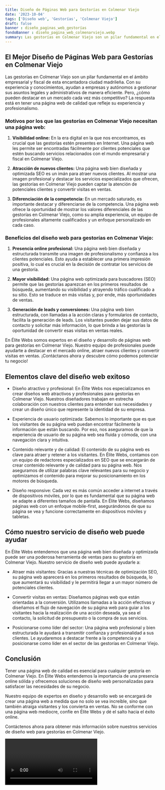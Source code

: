 ```yaml
---
title: Diseño de Páginas Web para Gestorías en Colmenar Viejo
date: '2023-10-04'
tags: ['Diseño web', 'Gestorías', 'Colmenar Viejo']
draft: false
banner : diseño_paginas_web_gestorías
fondoBanner : diseño_pagina_web_colmenarviejo.webp
summary: Las gestorías en Colmenar Viejo son un pilar fundamental en el ámbito empresarial y fiscal de esta encantadora ciudad madrileña. Con su experiencia y conocimientos, ayudan a empresas y autónomos a gestionar sus asuntos legales y administrativos de manera eficiente. Pero, ¿cómo pueden destacar en un mercado cada vez más competitivo? La respuesta está en tener una página web de calidad que refleje su experiencia y profesionalismo.
---
```


## El Mejor Diseño de Páginas Web para Gestorías en Colmenar Viejo

Las gestorías en Colmenar Viejo son un pilar fundamental en el ámbito empresarial y fiscal de esta encantadora ciudad madrileña. Con su experiencia y conocimientos, ayudan a empresas y autónomos a gestionar sus asuntos legales y administrativos de manera eficiente. Pero, ¿cómo pueden destacar en un mercado cada vez más competitivo? La respuesta está en tener una página web de calidad que refleje su experiencia y profesionalismo.

### Motivos por los que las gestorías en Colmenar Viejo necesitan una página web:

1. **Visibilidad online:** En la era digital en la que nos encontramos, es crucial que las gestorías estén presentes en Internet. Una página web les permite ser encontradas fácilmente por clientes potenciales que estén buscando servicios relacionados con el mundo empresarial y fiscal en Colmenar Viejo.

2. **Atracción de nuevos clientes:** Una página web bien diseñada y optimizada SEO es un imán para atraer nuevos clientes. Al mostrar una imagen profesional y destacar los servicios especializados que ofrecen, las gestorías en Colmenar Viejo pueden captar la atención de potenciales clientes y convertir visitas en ventas.

3. **Diferenciación de la competencia:** En un mercado saturado, es importante destacar y diferenciarse de la competencia. Una página web ofrece la oportunidad de mostrar los valores diferenciales de las gestorías en Colmenar Viejo, como su amplia experiencia, un equipo de profesionales altamente cualificados y un enfoque personalizado en cada caso.

### Beneficios del diseño web para gestorías en Colmenar Viejo:

1. **Presencia online profesional:** Una página web bien diseñada y estructurada transmite una imagen de profesionalismo y confianza a los clientes potenciales. Esto ayuda a establecer una primera impresión positiva, lo cual es crucial en la decisión de contratar los servicios de una gestoría.

2. **Mayor visibilidad:** Una página web optimizada para buscadores (SEO) permite que las gestorías aparezcan en los primeros resultados de búsqueda, aumentando su visibilidad y atrayendo tráfico cualificado a su sitio. Esto se traduce en más visitas y, por ende, más oportunidades de ventas.

3. **Generación de leads y conversiones:** Una página web bien estructurada, con llamadas a la acción claras y formularios de contacto, facilita la generación de leads. Los visitantes pueden dejar sus datos de contacto y solicitar más información, lo que brinda a las gestorías la oportunidad de convertir esas visitas en ventas reales.

En Élite Webs somos expertos en el diseño y desarrollo de páginas web para gestorías en Colmenar Viejo. Nuestro equipo de profesionales puede ayudarte a destacar en el mercado online, atraer nuevos clientes y convertir visitas en ventas. ¡Contáctanos ahora y descubre cómo podemos potenciar tu negocio!

<GifSeo />

<Cta />

## Elementos clave del diseño web exitoso

- Diseño atractivo y profesional: En Élite Webs nos especializamos en crear diseños web atractivos y profesionales para gestorías en Colmenar Viejo. Nuestros diseñadores trabajan en estrecha colaboración con nuestros clientes para entender sus necesidades y crear un diseño único que represente la identidad de su empresa.

- Experiencia de usuario optimizada: Sabemos lo importante que es que los visitantes de su página web puedan encontrar fácilmente la información que están buscando. Por eso, nos aseguramos de que la experiencia de usuario de su página web sea fluida y cómoda, con una navegación clara y intuitiva.

- Contenido relevante y de calidad: El contenido de su página web es clave para atraer y retener a los visitantes. En Élite Webs, contamos con un equipo de redactores especializados en SEO que se encargarán de crear contenido relevante y de calidad para su página web. Nos aseguramos de utilizar palabras clave relevantes para su negocio y optimizamos el contenido para mejorar su posicionamiento en los motores de búsqueda.

- Diseño responsive: Cada vez es más común acceder a internet a través de dispositivos móviles, por lo que es fundamental que su página web se adapte a diferentes tamaños de pantalla. En Élite Webs, diseñamos páginas web con un enfoque mobile-first, asegurándonos de que su página se vea y funcione correctamente en dispositivos móviles y tabletas.

## Cómo nuestro servicio de diseño web puede ayudar

En Élite Webs entendemos que una página web bien diseñada y optimizada puede ser una poderosa herramienta de ventas para su gestoría en Colmenar Viejo. Nuestro servicio de diseño web puede ayudarle a:

- Atraer más visitantes: Gracias a nuestras técnicas de optimización SEO, su página web aparecerá en los primeros resultados de búsqueda, lo que aumentará su visibilidad y le permitirá llegar a un mayor número de potenciales clientes.

- Convertir visitas en ventas: Diseñamos páginas web que están orientadas a la conversión. Utilizamos llamadas a la acción efectivas y diseñamos el flujo de navegación de su página web para guiar a los visitantes hacia la realización de una acción deseada, ya sea el contacto, la solicitud de presupuesto o la compra de sus servicios.

- Posicionarse como líder del sector: Una página web profesional y bien estructurada le ayudará a transmitir confianza y profesionalidad a sus clientes. Le ayudaremos a destacar frente a la competencia y a posicionarse como líder en el sector de las gestorías en Colmenar Viejo.

## Conclusión

Tener una página web de calidad es esencial para cualquier gestoría en Colmenar Viejo. En Élite Webs entendemos la importancia de una presencia online sólida y ofrecemos soluciones de diseño web personalizadas para satisfacer las necesidades de su negocio.

Nuestro equipo de expertos en diseño y desarrollo web se encargará de crear una página web a medida que no solo se vea increíble, sino que también atraiga visitantes y los convierta en ventas. No se conforme con una página web mediocre, confíe en Élite Webs y dé el salto hacia el éxito online.

Contáctenos ahora para obtener más información sobre nuestros servicios de diseño web para gestorías en Colmenar Viejo.

<Video />

<CtaBot job='Gestorías' city='Colmenar Viejo'/>

<Gmaps query='Colmenar Viejo+españa+maps' />